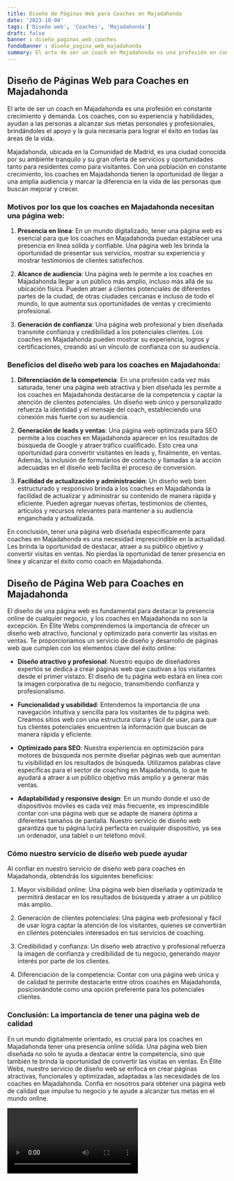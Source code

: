 ```yaml
---
title: Diseño de Páginas Web para Coaches en Majadahonda
date: '2023-10-04'
tags: ['Diseño web', 'Coaches', 'Majadahonda']
draft: false
banner : diseño_paginas_web_coaches
fondoBanner : diseño_pagina_web_majadahonda
summary: El arte de ser un coach en Majadahonda es una profesión en constante crecimiento y demanda. Los coaches, con su experiencia y habilidades, ayudan a las personas a alcanzar sus metas personales y profesionales, brindándoles el apoyo y la guía necesaria para lograr el éxito en todas las áreas de la vida.
---
```


## Diseño de Páginas Web para Coaches en Majadahonda

El arte de ser un coach en Majadahonda es una profesión en constante crecimiento y demanda. Los coaches, con su experiencia y habilidades, ayudan a las personas a alcanzar sus metas personales y profesionales, brindándoles el apoyo y la guía necesaria para lograr el éxito en todas las áreas de la vida.

Majadahonda, ubicada en la Comunidad de Madrid, es una ciudad conocida por su ambiente tranquilo y su gran oferta de servicios y oportunidades tanto para residentes como para visitantes. Con una población en constante crecimiento, los coaches en Majadahonda tienen la oportunidad de llegar a una amplia audiencia y marcar la diferencia en la vida de las personas que buscan mejorar y crecer.

### Motivos por los que los coaches en Majadahonda necesitan una página web:

1. **Presencia en línea**: En un mundo digitalizado, tener una página web es esencial para que los coaches en Majadahonda puedan establecer una presencia en línea sólida y confiable. Una página web les brinda la oportunidad de presentar sus servicios, mostrar su experiencia y mostrar testimonios de clientes satisfechos.

2. **Alcance de audiencia**: Una página web le permite a los coaches en Majadahonda llegar a un público más amplio, incluso más allá de su ubicación física. Pueden atraer a clientes potenciales de diferentes partes de la ciudad, de otras ciudades cercanas e incluso de todo el mundo, lo que aumenta sus oportunidades de ventas y crecimiento profesional.

3. **Generación de confianza**: Una página web profesional y bien diseñada transmite confianza y credibilidad a los potenciales clientes. Los coaches en Majadahonda pueden mostrar su experiencia, logros y certificaciones, creando así un vínculo de confianza con su audiencia.

### Beneficios del diseño web para los coaches en Majadahonda:

1. **Diferenciación de la competencia**: En una profesión cada vez más saturada, tener una página web atractiva y bien diseñada les permite a los coaches en Majadahonda destacarse de la competencia y captar la atención de clientes potenciales. Un diseño web único y personalizado refuerza la identidad y el mensaje del coach, estableciendo una conexión más fuerte con su audiencia.

2. **Generación de leads y ventas**: Una página web optimizada para SEO permite a los coaches en Majadahonda aparecer en los resultados de búsqueda de Google y atraer tráfico cualificado. Esto crea una oportunidad para convertir visitantes en leads y, finalmente, en ventas. Además, la inclusión de formularios de contacto y llamadas a la acción adecuadas en el diseño web facilita el proceso de conversión.

3. **Facilidad de actualización y administración**: Un diseño web bien estructurado y responsivo brinda a los coaches en Majadahonda la facilidad de actualizar y administrar su contenido de manera rápida y eficiente. Pueden agregar nuevas ofertas, testimonios de clientes, artículos y recursos relevantes para mantener a su audiencia enganchada y actualizada.

En conclusión, tener una página web diseñada específicamente para coaches en Majadahonda es una necesidad imprescindible en la actualidad. Les brinda la oportunidad de destacar, atraer a su público objetivo y convertir visitas en ventas. No pierdas la oportunidad de tener presencia en línea y alcanzar el éxito como coach en Majadahonda.

<GifSeo />

<Cta />

## Diseño de Página Web para Coaches en Majadahonda

El diseño de una página web es fundamental para destacar la presencia online de cualquier negocio, y los coaches en Majadahonda no son la excepción. En Élite Webs comprendemos la importancia de ofrecer un diseño web atractivo, funcional y optimizado para convertir las visitas en ventas. Te proporcionamos un servicio de diseño y desarrollo de páginas web que cumplen con los elementos clave del éxito online:

- **Diseño atractivo y profesional**: Nuestro equipo de diseñadores expertos se dedica a crear páginas web que cautivan a los visitantes desde el primer vistazo. El diseño de tu página web estará en línea con la imagen corporativa de tu negocio, transmitiendo confianza y profesionalismo.

- **Funcionalidad y usabilidad**: Entendemos la importancia de una navegación intuitiva y sencilla para los visitantes de tu página web. Creamos sitios web con una estructura clara y fácil de usar, para que tus clientes potenciales encuentren la información que buscan de manera rápida y eficiente.

- **Optimizado para SEO**: Nuestra experiencia en optimización para motores de búsqueda nos permite diseñar páginas web que aumentan tu visibilidad en los resultados de búsqueda. Utilizamos palabras clave específicas para el sector de coaching en Majadahonda, lo que te ayudará a atraer a un público objetivo más amplio y a generar más ventas.

- **Adaptabilidad y responsive design**: En un mundo donde el uso de dispositivos móviles es cada vez más frecuente, es imprescindible contar con una página web que se adapte de manera óptima a diferentes tamaños de pantalla. Nuestro servicio de diseño web garantiza que tu página lucirá perfecta en cualquier dispositivo, ya sea un ordenador, una tablet o un teléfono móvil.

### Cómo nuestro servicio de diseño web puede ayudar

Al confiar en nuestro servicio de diseño web para coaches en Majadahonda, obtendrás los siguientes beneficios:

1. Mayor visibilidad online: Una página web bien diseñada y optimizada te permitirá destacar en los resultados de búsqueda y atraer a un público más amplio.

2. Generación de clientes potenciales: Una página web profesional y fácil de usar logra captar la atención de los visitantes, quienes se convertirán en clientes potenciales interesados en tus servicios de coaching.

3. Credibilidad y confianza: Un diseño web atractivo y profesional refuerza la imagen de confianza y credibilidad de tu negocio, generando mayor interés por parte de los clientes.

4. Diferenciación de la competencia: Contar con una página web única y de calidad te permite destacarte entre otros coaches en Majadahonda, posicionándote como una opción preferente para los potenciales clientes.

### Conclusión: La importancia de tener una página web de calidad

En un mundo digitalmente orientado, es crucial para los coaches en Majadahonda tener una presencia online sólida. Una página web bien diseñada no solo te ayuda a destacar entre la competencia, sino que también te brinda la oportunidad de convertir las visitas en ventas. En Élite Webs, nuestro servicio de diseño web se enfoca en crear páginas atractivas, funcionales y optimizadas, adaptadas a las necesidades de los coaches en Majadahonda. Confía en nosotros para obtener una página web de calidad que impulse tu negocio y te ayude a alcanzar tus metas en el mundo online.

<Video />

<CtaBot job='Coaches' city='Majadahonda'/>

<Gmaps query='Majadahonda+españa+maps' />